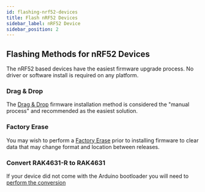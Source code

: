 ```yaml
---
id: flashing-nrf52-devices
title: Flash nRF52 Devices
sidebar_label: nRF52 Device
sidebar_position: 2
---
```


## Flashing Methods for nRF52 Devices

The nRF52 based devices have the easiest firmware upgrade process. No driver or software install is required on any platform.

### Drag & Drop
The [Drag & Drop](/docs/getting-started/flashing-firmware/nrf52/drag-n-drop) firmware installation method is considered the "manual process" and recommended as the easiest solution.

### Factory Erase
You may wish to perform a [Factory Erase](/docs/getting-started/flashing-firmware/nrf52/nrf52-erase) prior to installing firmware to clear data that may change format and location between releases.

### Convert RAK4631-R to RAK4631
If your device did not come with the Arduino bootloader you will need to [perform the conversion](/docs/getting-started/flashing-firmware/nrf52/convert-rak4631r)